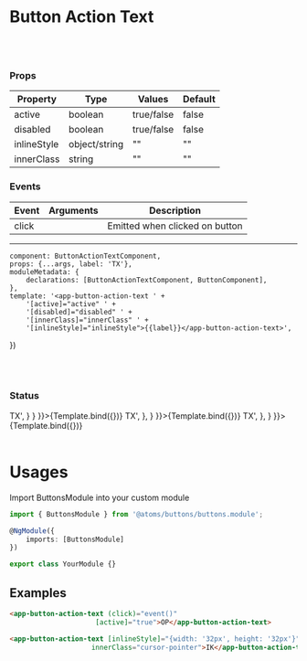 
<Meta
    title="Atoms/Button Action Text"
    component={ButtonActionTextComponent}/>

# Button Action Text
<br/>
<br/>

### Props
| Property | Type  | Values | Default  |
| ------ | --------- |------ | --------- |
| active      | boolean   | true/false | false |
| disabled      | boolean  | true/false       | false     |
| inlineStyle   | object/string |   ""     | ""  |
| innerClass    | string   |     ""    |  ""  |

### Events
| Event | Arguments  | Description |
| ------ | --------- |------ |
| click    |     | Emitted when clicked on button |

------

    component: ButtonActionTextComponent,
    props: {...args, label: 'TX'},
    moduleMetadata: {
        declarations: [ButtonActionTextComponent, ButtonComponent],
    },
    template: '<app-button-action-text ' +
        '[active]="active" ' +
        '[disabled]="disabled" ' +
        '[innerClass]="innerClass" ' +
        '[inlineStyle]="inlineStyle">{{label}}</app-button-action-text>',
})

<br/>
<br/>

### Status

<Canvas>
    <Story name='Default' parameters={{
        backgrounds: {
            default: 'darken',
            values: [
                { name: 'darken', value: '#1D2B36' },
            ],
        },
        docs: {
            source: {
                code: '<app-button-action-text>TX</app-button-action-text>',
            }
        }
    }}>{Template.bind({})}
    </Story>
    <Story name='Active' args={{
        active: true
    }}
           parameters={{
               docs: {
                   source: {
                       code: '<app-button-action-text active=true>TX</app-button-action-text>',
                   },
               }
           }}>{Template.bind({})}
    </Story>
    <Story name='Disabled' args={{
        disabled: true
    }}
           parameters={{
               docs: {
                   source: {
                       code: '<app-button-action-text disabled=true>TX</app-button-action-text>',
                   },
               }
           }}>{Template.bind({})}
    </Story>
</Canvas>

<br/>
<br/>

# Usages

Import ButtonsModule into your custom module

```typescript
import { ButtonsModule } from '@atoms/buttons/buttons.module';

@NgModule({
    imports: [ButtonsModule]
})

export class YourModule {}
```

## Examples

```html
<app-button-action-text (click)="event()"
                     [active]="true">OP</app-button-action-text>
```
 ```html
<app-button-action-text [inlineStyle]="{width: '32px', height: '32px'}"
                     innerClass="cursor-pointer">IK</app-button-action-text>
  ```
